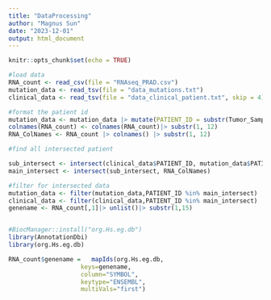 ---
title: "DataProcessing"
author: "Magnus Sun"
date: "2023-12-01"
output: html_document
---

```{r setup, include=FALSE}
knitr::opts_chunk$set(echo = TRUE)
```

```{r}
#load data
RNA_count <- read_csv(file = "RNAseq_PRAD.csv")
mutation_data <- read_tsv(file = "data_mutations.txt")
clinical_data <- read_tsv(file = "data_clinical_patient.txt", skip = 4)
```


```{r}
#format the patient id
mutation_data <- mutation_data |> mutate(PATIENT_ID = substr(Tumor_Sample_Barcode, 1, 12))
colnames(RNA_count) <- colnames(RNA_count)|> substr(1, 12)
RNA_ColNames <- RNA_count |> colnames() |> substr(1, 12)
```

```{r}
#find all intersected patient

sub_intersect <- intersect(clinical_data$PATIENT_ID, mutation_data$PATIENT_ID)
main_intersect <- intersect(sub_intersect, RNA_ColNames)

```
```{r}
#filter for intersected data
mutation_data <- filter(mutation_data,PATIENT_ID %in% main_intersect)
clinical_data <- filter(clinical_data,PATIENT_ID %in% main_intersect)
genename <- RNA_count[,1]|> unlist()|> substr(1,15)



```

```{r}
#BiocManager::install("org.Hs.eg.db")
library(AnnotationDbi)
library(org.Hs.eg.db)

RNA_count$genename =   mapIds(org.Hs.eg.db,
                    keys=genename,
                    column="SYMBOL",
                    keytype="ENSEMBL",
                    multiVals="first")
```

